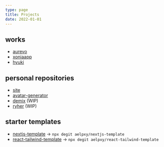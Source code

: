 ```yaml
---
type: page
title: Projects
date: 2022-01-01
---
```


<h2>works</h2>

- [aurevo](https://aurevo.us/)
- [xoniaapp](https://app.xoniaapp.com/)
- [hyuki](https://github.com/hyukidev)

<h2>personal repositories</h2>

- [site](https://aelpxy.space/)
- [avatar-generator](https://github.com/Aelpxy/avatar-generator)
- [demix](https://github.com/aelpxy/demix) (WIP)
- [ryher](https://github.com/aelpxy/ryher) (WIP)

<h2>starter templates</h2>

- [nextjs-template](https://nextjs-template-aelpxy.vercel.app) -> `npx degit aelpxy/nextjs-template`
- [react-tailwind-template](https://react-tailwind-template-five.vercel.app) -> `npx degit aelpxy/react-tailwind-template`
